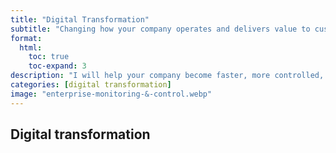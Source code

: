 ```yaml
---
title: "Digital Transformation"
subtitle: "Changing how your company operates and delivers value to customers"
format:
  html:
    toc: true
    toc-expand: 3
description: "I will help your company become faster, more controlled, and more profitable"
categories: [digital transformation]
image: "enterprise-monitoring-&-control.webp"
---
```


## Digital transformation






